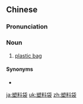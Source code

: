 ==Chinese==
{{zh-forms|type=21}}

===Pronunciation===
{{zh-pron
|m=sùliàodài,suòliàodài,2nb=non-standard,er=y
|c=sou3 liu6-2 doi6-2,sok3 liu6-2 doi6-2
|cat=n
}}

===Noun===
{{zh-noun}}

# [[plastic bag]]

====Synonyms====
* {{zh-l|塑膠袋}}

[[ja:塑料袋]]
[[uk:塑料袋]]
[[zh:塑料袋]]